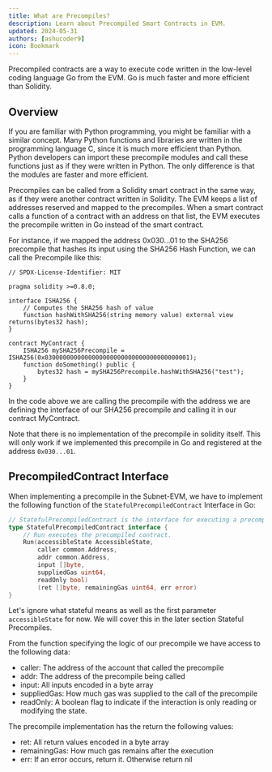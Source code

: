 ```yaml
---
title: What are Precompiles?
description: Learn about Precompiled Smart Contracts in EVM.
updated: 2024-05-31
authors: [ashucoder9]
icon: Bookmark
---
```


Precompiled contracts are a way to execute code written in the low-level coding language Go from the EVM. Go is much faster and more efficient than Solidity.

## Overview

If you are familiar with Python programming, you might be familiar with a similar concept. Many Python functions and libraries are written in the programming language C, since it is much more efficient than Python. Python developers can import these precompile modules and call these functions just as if they were written in Python. The only difference is that the modules are faster and more efficient.

Precompiles can be called from a Solidity smart contract in the same way, as if they were another contract written in Solidity. The EVM keeps a list of addresses reserved and mapped to the precompiles. When a smart contract calls a function of a contract with an address on that list, the EVM executes the precompile written in Go instead of the smart contract.

For instance, if we mapped the address 0x030...01 to the SHA256 precompile that hashes its input using the SHA256 Hash Function, we can call the Precompile like this:

```solidity
// SPDX-License-Identifier: MIT

pragma solidity >=0.8.0;

interface ISHA256 {
    // Computes the SHA256 hash of value
    function hashWithSHA256(string memory value) external view returns(bytes32 hash);
}

contract MyContract {  
    ISHA256 mySHA256Precompile = ISHA256(0x0300000000000000000000000000000000000001);
    function doSomething() public {
        bytes32 hash = mySHA256Precompile.hashWithSHA256("test");
    }
}
```

In the code above we are calling the precompile with the address we are defining the interface of our SHA256 precompile and calling it in our contract MyContract.

Note that there is no implementation of the precompile in solidity itself. This will only work if we implemented this precompile in Go and registered at the address `0x030...01`.

## PrecompiledContract Interface

When implementing a precompile in the Subnet-EVM, we have to implement the following function of the `StatefulPrecompiledContract` Interface in Go:

```go
// StatefulPrecompiledContract is the interface for executing a precompiled contract
type StatefulPrecompiledContract interface {
    // Run executes the precompiled contract.
    Run(accessibleState AccessibleState, 
        caller common.Address, 
        addr common.Address, 
        input []byte, 
        suppliedGas uint64, 
        readOnly bool) 
        (ret []byte, remainingGas uint64, err error)
}
```

Let's ignore what stateful means as well as the first parameter `accessibleState` for now. We will cover this in the later section Stateful Precompiles.

From the function specifying the logic of our precompile we have access to the following data:

- caller: The address of the account that called the precompile
- addr: The address of the precompile being called
- input: All inputs encoded in a byte array
- suppliedGas: How much gas was supplied to the call of the precompile
- readOnly: A boolean flag to indicate if the interaction is only reading or modifying the state.

The precompile implementation has the return the following values:

- ret: All return values encoded in a byte array
- remainingGas: How much gas remains after the execution
- err: If an error occurs, return it. Otherwise return nil 
